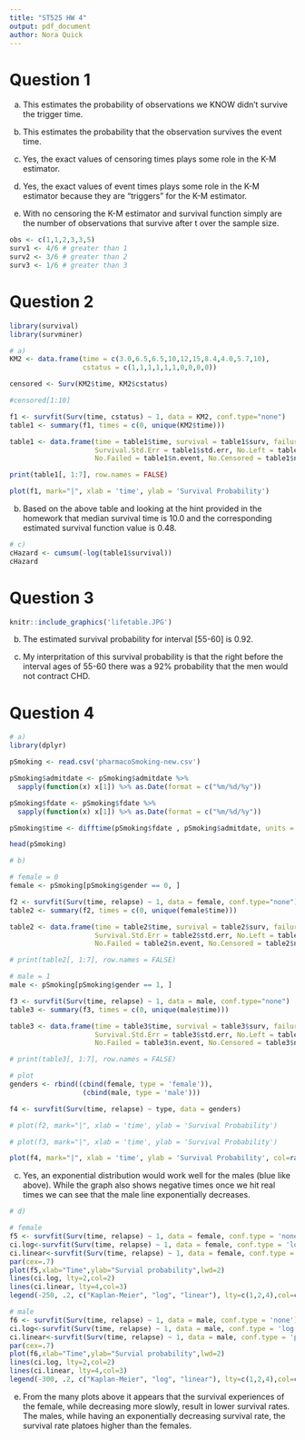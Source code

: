 ```yaml
---
title: "ST525 HW 4"
output: pdf_document
author: Nora Quick
---
```


# Question 1

a) This estimates the probability of observations we KNOW didn't survive the trigger time. 

b) This estimates the probability that the observation survives the event time.

c) Yes, the exact values of censoring times plays some role in the K-M estimator. 

d) Yes, the exact values of event times plays some role in the K-M estimator because they are "triggers" for the K-M estimator. 

e) With no censoring the K-M estimator and survival function simply are the number of observations that survive after t over the sample size.

```r
obs <- c(1,1,2,3,3,5)
surv1 <- 4/6 # greater than 1
surv2 <- 3/6 # greater than 2
surv3 <- 1/6 # greater than 3
```



# Question 2

```r
library(survival)
library(survminer)

# a)
KM2 <- data.frame(time = c(3.0,6.5,6.5,10,12,15,8.4,4.0,5.7,10),
                  cstatus = c(1,1,1,1,1,1,0,0,0,0))

censored <- Surv(KM2$time, KM2$cstatus)

#censored[1:10] 

f1 <- survfit(Surv(time, cstatus) ~ 1, data = KM2, conf.type="none") 
table1 <- summary(f1, times = c(0, unique(KM2$time)))

table1 <- data.frame(time = table1$time, survival = table1$surv, failure = 1-table1$surv, 
                     Survival.Std.Err = table1$std.err, No.Left = table1$n.risk, 
                     No.Failed = table1$n.event, No.Censored = table1$n.censor)

print(table1[, 1:7], row.names = FALSE)

plot(f1, mark="|", xlab = 'time', ylab = 'Survival Probability')
```

b) Based on the above table and looking at the hint provided in the homework that median survival time is 10.0 and the corresponding estimated survival function value is 0.48.

```r
# c)
cHazard <- cumsum(-log(table1$survival))
cHazard
```



# Question 3

```r
knitr::include_graphics('lifetable.JPG')
```

b) The estimated survival probability for interval [55-60] is 0.92.

c) My interpritation of this survival probability is that the right before the interval ages of 55-60 there was a 92% probability that the men would not contract CHD.


# Question 4

```r
# a)
library(dplyr)

pSmoking <- read.csv('pharmacoSmoking-new.csv')

pSmoking$admitdate <- pSmoking$admitdate %>%
  sapply(function(x) x[1]) %>% as.Date(format = c("%m/%d/%y")) 

pSmoking$fdate <- pSmoking$fdate %>%
  sapply(function(x) x[1]) %>% as.Date(format = c("%m/%d/%y"))

pSmoking$time <- difftime(pSmoking$fdate , pSmoking$admitdate, units = 'days') %>% as.numeric()

head(pSmoking)
```

```r
# b)

# female = 0
female <- pSmoking[pSmoking$gender == 0, ] 

f2 <- survfit(Surv(time, relapse) ~ 1, data = female, conf.type="none") 
table2 <- summary(f2, times = c(0, unique(female$time)))

table2 <- data.frame(time = table2$time, survival = table2$surv, failure = 1-table2$surv, 
                     Survival.Std.Err = table2$std.err, No.Left = table2$n.risk, 
                     No.Failed = table2$n.event, No.Censored = table2$n.censor)

# print(table2[, 1:7], row.names = FALSE)

# male = 1
male <- pSmoking[pSmoking$gender == 1, ] 

f3 <- survfit(Surv(time, relapse) ~ 1, data = male, conf.type="none") 
table3 <- summary(f3, times = c(0, unique(male$time)))

table3 <- data.frame(time = table3$time, survival = table3$surv, failure = 1-table3$surv, 
                     Survival.Std.Err = table3$std.err, No.Left = table3$n.risk, 
                     No.Failed = table3$n.event, No.Censored = table3$n.censor)

# print(table3[, 1:7], row.names = FALSE)

# plot
genders <- rbind((cbind(female, type = 'female')),
                  (cbind(male, type = 'male')))

f4 <- survfit(Surv(time, relapse) ~ type, data = genders)

# plot(f2, mark="|", xlab = 'time', ylab = 'Survival Probability')

# plot(f3, mark="|", xlab = 'time', ylab = 'Survival Probability')

plot(f4, mark="|", xlab = 'time', ylab = 'Survival Probability', col=rainbow(2))
```

c) Yes, an exponential distribution would work well for the males (blue like above). While the graph also shows negative times once we hit real times we can see that the male line exponentially decreases.

```r
# d)

# female
f5 <- survfit(Surv(time, relapse) ~ 1, data = female, conf.type = 'none')
ci.log<-survfit(Surv(time, relapse) ~ 1, data = female, conf.type = 'log')
ci.linear<-survfit(Surv(time, relapse) ~ 1, data = female, conf.type = 'plain')
par(cex=.7)
plot(f5,xlab="Time",ylab="Survial probability",lwd=2)
lines(ci.log, lty=2,col=2)
lines(ci.linear, lty=4,col=3)
legend(-250, .2, c("Kaplan-Meier", "log", "linear"), lty=c(1,2,4),col=c(1,2,3))

# male
f6 <- survfit(Surv(time, relapse) ~ 1, data = male, conf.type = 'none')
ci.log<-survfit(Surv(time, relapse) ~ 1, data = male, conf.type = 'log')
ci.linear<-survfit(Surv(time, relapse) ~ 1, data = male, conf.type = 'plain')
par(cex=.7)
plot(f6,xlab="Time",ylab="Survial probability",lwd=2)
lines(ci.log, lty=2,col=2)
lines(ci.linear, lty=4,col=3)
legend(-300, .2, c("Kaplan-Meier", "log", "linear"), lty=c(1,2,4),col=c(1,2,3))
```

e) From the many plots above it appears that the survival experiences of the female, while decreasing more slowly, result in lower survival rates. The males, while having an exponentially decreasing survival rate, the survival rate platoes higher than the females.